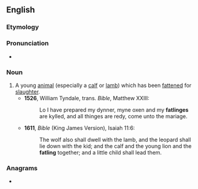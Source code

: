 ==English==

===Etymology===
{{suffix|fat|ling|lang=en}}

===Pronunciation===
* {{a|UK}} {{IPA|/ˈfatlɪŋ/|lang=en}}

===Noun===
{{en-noun}}

# A young [[animal]] (especially a [[calf]] or [[lamb]]) which has been [[fatten]]ed for [[slaughter]].
#* '''1526''', William Tyndale, trans. ''Bible'', Matthew XXIII:
#*: Lo I have prepared my dynner, myne oxen and my '''fatlinges''' are kylled, and all thinges are redy, come unto the mariage.
#* '''1611''', ''Bible'' (King James Version), Isaiah 11:6:
#*: The wolf also shall dwell with the lamb, and the leopard shall lie down with the kid; and the calf and the young lion and the '''fatling''' together; and a little child shall lead them.

===Anagrams===
* {{anagrams|en|a=afgilnt|flating}}